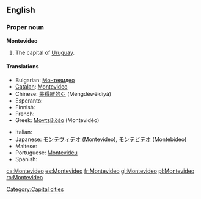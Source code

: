 {{wikipedia}}
==English==

===Proper noun===
'''Montevideo'''

# The capital of [[Uruguay]].

====Translations====
{{trans-top|capital of Uruguay}}
* Bulgarian: [[Монтевидео]]
* [[Catalan]]: [[#Catalan|Montevideo]]
* Chinese: [[#Chinese|蒙得維的亞]] (Mēngdéwéidíyà)
* Esperanto: {{t-|eo|Montevideo|xs=Esperanto}}
* Finnish: {{t-|fi|Montevideo}}
* French: {{t+|fr|Montevideo}}
* Greek: [[Μοντεβιδέο]] (Montevidéo)
{{trans-mid}}
* Italian: {{t-|it|Montevideo}}
* Japanese: [[モンテヴィデオ]] (Montevideo), [[モンテビデオ]] (Montebideo)
* Maltese: {{t-|mt|Montevideo|xs=Maltese}}
* Portuguese: [[Montevidéu]]
* Spanish: {{t+|es|Montevideo}}
{{trans-bottom}}

[[Category:Capital cities]]

[[ca:Montevideo]]
[[es:Montevideo]]
[[fr:Montevideo]]
[[gl:Montevideo]]
[[pl:Montevideo]]
[[ro:Montevideo]]